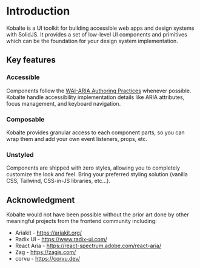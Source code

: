 # Introduction

Kobalte is a UI toolkit for building accessible web apps and design systems with SolidJS. It provides a set of low-level UI components and primitives which can be the foundation for your design system implementation.

## Key features

### Accessible

Components follow the [WAI-ARIA Authoring Practices](https://www.w3.org/WAI/ARIA/apg/) whenever possible. Kobalte handle accessibility implementation details like ARIA attributes, focus management, and keyboard navigation.

### Composable

Kobalte provides granular access to each component parts, so you can wrap them and add your own event listeners, props, etc.

### Unstyled

Components are shipped with zero styles, allowing you to completely customize the look and feel. Bring your preferred styling solution (vanilla CSS, Tailwind, CSS-in-JS libraries, etc...).

## Acknowledgment

Kobalte would not have been possible without the prior art done by other meaningful projects from the frontend community including:

- Ariakit - https://ariakit.org/
- Radix UI - https://www.radix-ui.com/
- React Aria - https://react-spectrum.adobe.com/react-aria/
- Zag - https://zagjs.com/
- corvu - https://corvu.dev/
